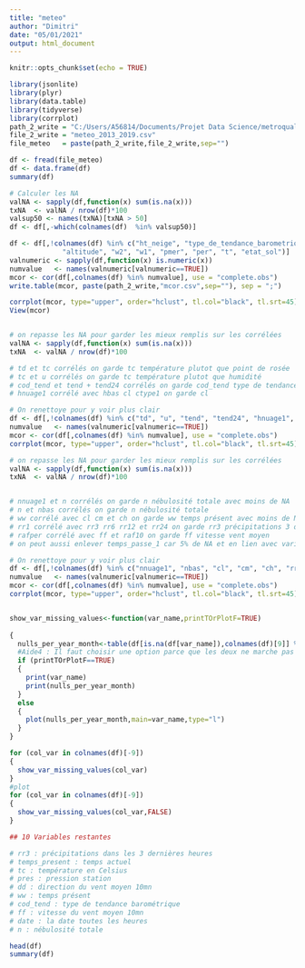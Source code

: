 ---
title: "meteo"
author: "Dimitri"
date: "05/01/2021"
output: html_document
---

```{r setup, include=FALSE}
knitr::opts_chunk$set(echo = TRUE)
```


```{r warning=FALSE}
library(jsonlite)
library(plyr)
library(data.table)
library(tidyverse)
library(corrplot)
path_2_write = "C:/Users/A56814/Documents/Projet Data Science/metroqualitedelair-main/Data/"
file_2_write = "meteo_2013_2019.csv"
file_meteo   = paste(path_2_write,file_2_write,sep="")

df <- fread(file_meteo)
df <- data.frame(df)
summary(df)

# Calculer les NA
valNA <- sapply(df,function(x) sum(is.na(x)))
txNA  <- valNA / nrow(df)*100
valsup50 <- names(txNA)[txNA > 50]
df <- df[,-which(colnames(df)  %in% valsup50)]

df <- df[,!colnames(df) %in% c("ht_neige", "type_de_tendance_barometrique", "mois_de_l_annee", "ssfrai", "perssfrai", "vv",
             "altitude", "w2", "w1", "pmer", "per", "t", "etat_sol")]  # Suppression variables non pertinentes ou redondantes (Exemple t en Kelvin versus t en Celsius)
valnumeric <- sapply(df,function(x) is.numeric(x))
numvalue   <- names(valnumeric[valnumeric==TRUE])
mcor <- cor(df[,colnames(df) %in% numvalue], use = "complete.obs")
write.table(mcor, paste(path_2_write,"mcor.csv",sep=""), sep = ";")

corrplot(mcor, type="upper", order="hclust", tl.col="black", tl.srt=45)
View(mcor)


# on repasse les NA pour garder les mieux remplis sur les corrélées
valNA <- sapply(df,function(x) sum(is.na(x)))
txNA  <- valNA / nrow(df)*100

# td et tc corrélés on garde tc température plutot que point de rosée
# tc et u corrélés on garde tc température plutot que humidité
# cod_tend et tend + tend24 corrélés on garde cod_tend type de tendance barométrique, moins de modalités et idem en NA
# hnuage1 corrélé avec hbas cl ctype1 on garde cl 

# On renettoye pour y voir plus clair
df <- df[,!colnames(df) %in% c("td", "u", "tend", "tend24", "hnuage1", "hbas", "ctype1")]
numvalue   <- names(valnumeric[valnumeric==TRUE])
mcor <- cor(df[,colnames(df) %in% numvalue], use = "complete.obs")
corrplot(mcor, type="upper", order="hclust", tl.col="black", tl.srt=45)

# on repasse les NA pour garder les mieux remplis sur les corrélées
valNA <- sapply(df,function(x) sum(is.na(x)))
txNA  <- valNA / nrow(df)*100


# nnuage1 et n corrélés on garde n nébulosité totale avec moins de NA
# n et nbas corrélés on garde n nébulosité totale 
# ww corrélé avec cl cm et ch on garde ww temps présent avec moins de NA
# rr1 corrélé avec rr3 rr6 rr12 et rr24 on garde rr3 précipitations 3 dernieres heures avec moins de NA
# rafper corrélé avec ff et raf10 on garde ff vitesse vent moyen
# on peut aussi enlever temps_passe_1 car 5% de NA et en lien avec variable temps_present

# On renettoye pour y voir plus clair
df <- df[,!colnames(df) %in% c("nnuage1", "nbas", "cl", "cm", "ch", "rr1", "rr6", "rr12", "rr24", "rafper", "raf10", "temps_passe_1")]
numvalue   <- names(valnumeric[valnumeric==TRUE])
mcor <- cor(df[,colnames(df) %in% numvalue], use = "complete.obs")
corrplot(mcor, type="upper", order="hclust", tl.col="black", tl.srt=45)


show_var_missing_values<-function(var_name,printTOrPlotF=TRUE)
  
{    
  nulls_per_year_month<-table(df[is.na(df[var_name]),colnames(df)[9]] %>% substr(1,7))
  #Aide4 : Il faut choisir une option parce que les deux ne marche pas
  if (printTOrPlotF==TRUE)
  {
    print(var_name)
    print(nulls_per_year_month)
  }
  else
  {
    plot(nulls_per_year_month,main=var_name,type="l")
  }
}

for (col_var in colnames(df)[-9])
{
  show_var_missing_values(col_var)
}
#plot
for (col_var in colnames(df)[-9])
{
  show_var_missing_values(col_var,FALSE)
}

```
```{r }
## 10 Variables restantes

# rr3 : précipitations dans les 3 dernières heures
# temps_present : temps actuel
# tc : température en Celsius
# pres : pression station
# dd : direction du vent moyen 10mn
# ww : temps présent
# cod_tend : type de tendance barométrique
# ff : vitesse du vent moyen 10mn
# date : la date toutes les heures
# n : nébulosité totale

head(df)
summary(df)
```
